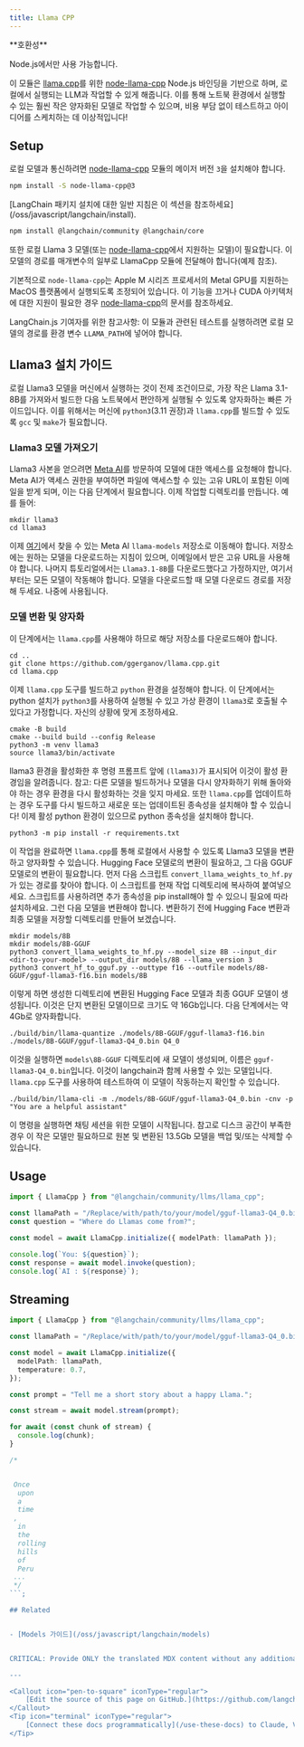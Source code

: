```yaml
---
title: Llama CPP
---
```


<Tip>
**호환성**

Node.js에서만 사용 가능합니다.
</Tip>

이 모듈은 [llama.cpp](https://github.com/ggerganov/llama.cpp)를 위한 [node-llama-cpp](https://github.com/withcatai/node-llama-cpp) Node.js 바인딩을 기반으로 하며, 로컬에서 실행되는 LLM과 작업할 수 있게 해줍니다. 이를 통해 노트북 환경에서 실행할 수 있는 훨씬 작은 양자화된 모델로 작업할 수 있으며, 비용 부담 없이 테스트하고 아이디어를 스케치하는 데 이상적입니다!

## Setup

로컬 모델과 통신하려면 [node-llama-cpp](https://github.com/withcatai/node-llama-cpp) 모듈의 메이저 버전 `3`을 설치해야 합니다.

```bash npm
npm install -S node-llama-cpp@3
```
<Tip>
[LangChain 패키지 설치에 대한 일반 지침은 이 섹션을 참조하세요](/oss/javascript/langchain/install).
</Tip>

```bash npm
npm install @langchain/community @langchain/core
```
또한 로컬 Llama 3 모델(또는 [node-llama-cpp](https://github.com/withcatai/node-llama-cpp)에서 지원하는 모델)이 필요합니다. 이 모델의 경로를 매개변수의 일부로 LlamaCpp 모듈에 전달해야 합니다(예제 참조).

기본적으로 `node-llama-cpp`는 Apple M 시리즈 프로세서의 Metal GPU를 지원하는 MacOS 플랫폼에서 실행되도록 조정되어 있습니다. 이 기능을 끄거나 CUDA 아키텍처에 대한 지원이 필요한 경우 [node-llama-cpp](https://withcatai.github.io/node-llama-cpp/)의 문서를 참조하세요.

LangChain.js 기여자를 위한 참고사항: 이 모듈과 관련된 테스트를 실행하려면 로컬 모델의 경로를 환경 변수 `LLAMA_PATH`에 넣어야 합니다.

## Llama3 설치 가이드

로컬 Llama3 모델을 머신에서 실행하는 것이 전제 조건이므로, 가장 작은 Llama 3.1-8B를 가져와서 빌드한 다음 노트북에서 편안하게 실행될 수 있도록 양자화하는 빠른 가이드입니다. 이를 위해서는 머신에 `python3`(3.11 권장)과 `llama.cpp`를 빌드할 수 있도록 `gcc` 및 `make`가 필요합니다.

### Llama3 모델 가져오기

Llama3 사본을 얻으려면 [Meta AI](https://ai.meta.com/resources/models-and-libraries/llama-downloads/)를 방문하여 모델에 대한 액세스를 요청해야 합니다. Meta AI가 액세스 권한을 부여하면 파일에 액세스할 수 있는 고유 URL이 포함된 이메일을 받게 되며, 이는 다음 단계에서 필요합니다.
이제 작업할 디렉토리를 만듭니다. 예를 들어:

```
mkdir llama3
cd llama3
```
이제 [여기](https://github.com/meta-llama/llama-models)에서 찾을 수 있는 Meta AI `llama-models` 저장소로 이동해야 합니다. 저장소에는 원하는 모델을 다운로드하는 지침이 있으며, 이메일에서 받은 고유 URL을 사용해야 합니다.
나머지 튜토리얼에서는 `Llama3.1-8B`를 다운로드했다고 가정하지만, 여기서부터는 모든 모델이 작동해야 합니다. 모델을 다운로드할 때 모델 다운로드 경로를 저장해 두세요. 나중에 사용됩니다.

### 모델 변환 및 양자화

이 단계에서는 `llama.cpp`를 사용해야 하므로 해당 저장소를 다운로드해야 합니다.

```
cd ..
git clone https://github.com/ggerganov/llama.cpp.git
cd llama.cpp
```
이제 `llama.cpp` 도구를 빌드하고 `python` 환경을 설정해야 합니다. 이 단계에서는 python 설치가 `python3`를 사용하여 실행될 수 있고 가상 환경이 `llama3`로 호출될 수 있다고 가정합니다. 자신의 상황에 맞게 조정하세요.

```
cmake -B build
cmake --build build --config Release
python3 -m venv llama3
source llama3/bin/activate
```
llama3 환경을 활성화한 후 명령 프롬프트 앞에 `(llama3)`가 표시되어 이것이 활성 환경임을 알려줍니다. 참고: 다른 모델을 빌드하거나 모델을 다시 양자화하기 위해 돌아와야 하는 경우 환경을 다시 활성화하는 것을 잊지 마세요. 또한 `llama.cpp`를 업데이트하는 경우 도구를 다시 빌드하고 새로운 또는 업데이트된 종속성을 설치해야 할 수 있습니다! 이제 활성 python 환경이 있으므로 python 종속성을 설치해야 합니다.

```
python3 -m pip install -r requirements.txt
```
이 작업을 완료하면 `llama.cpp`를 통해 로컬에서 사용할 수 있도록 Llama3 모델을 변환하고 양자화할 수 있습니다. Hugging Face 모델로의 변환이 필요하고, 그 다음 GGUF 모델로의 변환이 필요합니다.
먼저 다음 스크립트 `convert_llama_weights_to_hf.py`가 있는 경로를 찾아야 합니다. 이 스크립트를 현재 작업 디렉토리에 복사하여 붙여넣으세요. 스크립트를 사용하려면 추가 종속성을 pip install해야 할 수 있으니 필요에 따라 설치하세요.
그런 다음 모델을 변환해야 합니다. 변환하기 전에 Hugging Face 변환과 최종 모델을 저장할 디렉토리를 만들어 보겠습니다.

```
mkdir models/8B
mkdir models/8B-GGUF
python3 convert_llama_weights_to_hf.py --model_size 8B --input_dir <dir-to-your-model> --output_dir models/8B --llama_version 3
python3 convert_hf_to_gguf.py --outtype f16 --outfile models/8B-GGUF/gguf-llama3-f16.bin models/8B
```
이렇게 하면 생성한 디렉토리에 변환된 Hugging Face 모델과 최종 GGUF 모델이 생성됩니다. 이것은 단지 변환된 모델이므로 크기도 약 16Gb입니다. 다음 단계에서는 약 4Gb로 양자화합니다.

```
./build/bin/llama-quantize ./models/8B-GGUF/gguf-llama3-f16.bin ./models/8B-GGUF/gguf-llama3-Q4_0.bin Q4_0
```
이것을 실행하면 `models\8B-GGUF` 디렉토리에 새 모델이 생성되며, 이름은 `gguf-llama3-Q4_0.bin`입니다. 이것이 langchain과 함께 사용할 수 있는 모델입니다. `llama.cpp` 도구를 사용하여 테스트하여 이 모델이 작동하는지 확인할 수 있습니다.

```
./build/bin/llama-cli -m ./models/8B-GGUF/gguf-llama3-Q4_0.bin -cnv -p "You are a helpful assistant"
```

이 명령을 실행하면 채팅 세션을 위한 모델이 시작됩니다. 참고로 디스크 공간이 부족한 경우 이 작은 모델만 필요하므로 원본 및 변환된 13.5Gb 모델을 백업 및/또는 삭제할 수 있습니다.

## Usage

```typescript
import { LlamaCpp } from "@langchain/community/llms/llama_cpp";

const llamaPath = "/Replace/with/path/to/your/model/gguf-llama3-Q4_0.bin";
const question = "Where do Llamas come from?";

const model = await LlamaCpp.initialize({ modelPath: llamaPath });

console.log(`You: ${question}`);
const response = await model.invoke(question);
console.log(`AI : ${response}`);
```

## Streaming

```typescript
import { LlamaCpp } from "@langchain/community/llms/llama_cpp";

const llamaPath = "/Replace/with/path/to/your/model/gguf-llama3-Q4_0.bin";

const model = await LlamaCpp.initialize({
  modelPath: llamaPath,
  temperature: 0.7,
});

const prompt = "Tell me a short story about a happy Llama.";

const stream = await model.stream(prompt);

for await (const chunk of stream) {
  console.log(chunk);
}

/*


 Once
  upon
  a
  time
 ,
  in
  the
  rolling
  hills
  of
  Peru
 ...
 */
```;

## Related


- [Models 가이드](/oss/javascript/langchain/models)


CRITICAL: Provide ONLY the translated MDX content without any additional explanation, comments, or questions. If the content is empty or contains only frontmatter, return it exactly as provided.

---

<Callout icon="pen-to-square" iconType="regular">
    [Edit the source of this page on GitHub.](https://github.com/langchain-ai/docs/edit/main/src/oss/javascript/integrations/llms/llama_cpp.mdx)
</Callout>
<Tip icon="terminal" iconType="regular">
    [Connect these docs programmatically](/use-these-docs) to Claude, VSCode, and more via MCP for    real-time answers.
</Tip>
